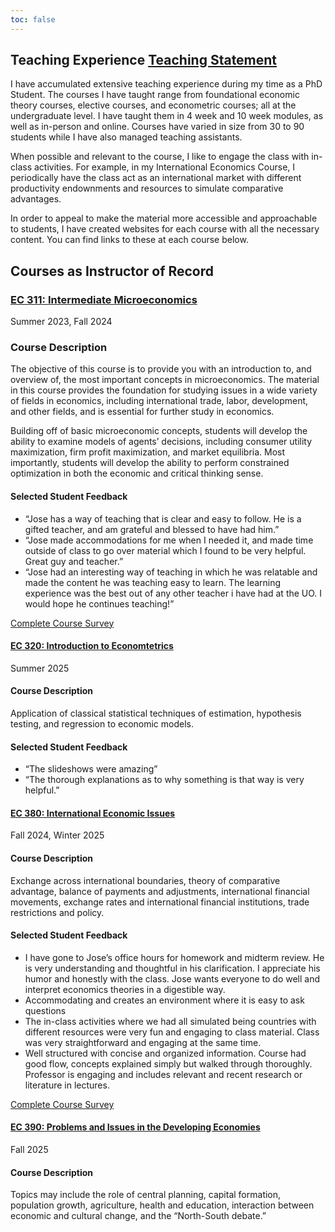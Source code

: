 ```yaml
---
toc: false
---
```


## Teaching Experience [Teaching Statement](files/documents/teaching-statement.pdf){target=_blank .btn .btn-primary .btn-lg .cv-download}

I have accumulated extensive teaching experience during my time as a PhD Student. 
The courses I have taught range from foundational economic theory courses, elective courses, and econometric courses; all at the undergraduate level. 
I have taught them in 4 week and 10 week modules, as well as in-person and online. 
Courses have varied in size from 30 to 90 students while I have also managed teaching assistants. 

When possible and relevant to the course, I like to engage the class with in-class activities. 
For example, in my International Economics Course, I periodically have the class act as an international market with different productivity endownments and resources to simulate comparative advantages. 

In order to appeal to make the material more accessible and approachable to students, I have created websites for each course with all the necessary content.
You can find links to these at each course below.

## Courses as Instructor of Record

### [EC 311: Intermediate Microeconomics](https://theuselessweb.com){.hi target=_blank}

[Summer 2023, Fall 2024]{.h}

::: {.callout-tip appearance="minimal" collapse="true"}
### Course Description

The objective of this course is to provide you with an introduction to, and overview of, the most important concepts in microeconomics.
The material in this course provides the foundation for studying issues in a wide variety of fields in economics, including international trade, labor, development, and other fields, and is essential for further study in economics. 

Building off of basic microeconomic concepts, students will develop the ability to examine models of agents' decisions, including consumer utility maximization, firm profit maximization, and market equilibria. 
Most importantly, students will develop the ability to perform constrained optimization in both the economic and critical thinking sense.

:::

::: {.callout-tip appearance="minimal" collapse="true"}
#### Selected Student Feedback

- "Jose has a way of teaching that is clear and easy to follow. He is a gifted teacher, and am grateful and blessed to have had him."
- "Jose made accommodations for me when I needed it, and made time outside of class to go over material which I found to be very helpful. Great guy and teacher."
- "Jose had an interesting way of teaching in which he was relatable and made the content he was teaching easy to learn. The learning experience was the best out of any other teacher i have had at the UO. I would hope he continues teaching!"

[Complete Course Survey](files/documents/EC311-Winter24-Survey.pdf){target=_blank}

:::

#### [EC 320: Introduction to Economtetrics](https://jrojas1003.github.io/EC-320-Intro-Econometrics/){.hi target=_blank}

[Summer 2025]{.h}

::: {.callout-tip appearance="minimal" collapse="true"}
#### Course Description

Application of classical statistical techniques of estimation, hypothesis testing, and regression to economic models.
:::

::: {.callout-tip appearance="minimal" collapse="true"}
#### Selected Student Feedback

- "The slideshows were amazing"
- "The thorough explanations as to why something is that way is very helpful."

:::

#### [EC 380: International Economic Issues](https://jrojas1003.github.io/EC-380-Intl-Econ-Issues/){.hi target=_blank}

[Fall 2024, Winter 2025]{.h}

::: {.callout-tip appearance="minimal" collapse="true"}
#### Course Description

Exchange across international boundaries, theory of comparative advantage, balance of payments and adjustments, international financial movements, exchange rates and international financial institutions, trade restrictions and policy.

:::

::: {.callout-tip appearance="minimal" collapse="true"}
#### Selected Student Feedback

- I have gone to Jose's office hours for homework and midterm review. He is very understanding and thoughtful in his clarification. I appreciate his humor and honestly with the class. Jose wants everyone to do well and interpret economics theories in a digestible way. 
- Accommodating and creates an environment where it is easy to ask questions 
- The in-class activities where we had all simulated being countries with different resources were very fun and engaging to class material. Class was very straightforward and engaging at the same time. 
- Well structured with concise and organized information. Course had good flow, concepts explained simply but walked through thoroughly. Professor is engaging and includes relevant and recent research or literature in lectures. 

[Complete Course Survey](files/documents/EC380-Fall24-Survey.pdf){target=_blank}

:::

#### [EC 390: Problems and Issues in the Developing Economies](https://jrojas1003.github.io/EC-390-Development-Econ/){.hi target=_blank}

[Fall 2025]{.h}

::: {.callout-tip appearance="minimal" collapse="true"}
#### Course Description

Topics may include the role of central planning, capital formation, population growth, agriculture, health and education, interaction between economic and cultural change, and the "North-South debate."

:::
